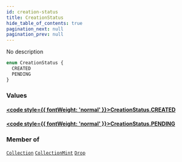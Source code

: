 ```yaml
---
id: creation-status
title: CreationStatus
hide_table_of_contents: true
pagination_next: null
pagination_prev: null
---
```








No description

```graphql
enum CreationStatus {
  CREATED
  PENDING
}
```


### Values

#### [<code style={{ fontWeight: 'normal' }}>CreationStatus.<b>CREATED</b></code>](#) 
> 
> 

#### [<code style={{ fontWeight: 'normal' }}>CreationStatus.<b>PENDING</b></code>](#) 
> 
> 



### Member of

[`Collection`](/api/objects/collection)  <Badge class="secondary" text="object"/><Bullet />[`CollectionMint`](/api/objects/collection-mint)  <Badge class="secondary" text="object"/><Bullet />[`Drop`](/api/objects/drop)  <Badge class="secondary" text="object"/>



